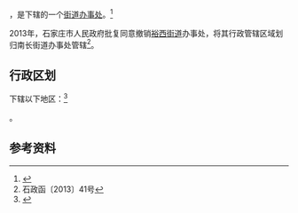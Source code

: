 {{中国乡级行政区|13/01/04/004/000}}

'''{{PAGENAMEBASE}}'''，是{{PRC admin/fullname|13/01/04/004/000|3}}下辖的一个[[街道办事处|街道办事处]]。<ref>{{PRC admin/ref sgc|{{PRC admin/parent|13/01/04/004/000}}}}</ref>

2013年，石家庄市人民政府批复同意撤销[[裕西街道|裕西街道]]办事处，将其行政管辖区域划归南长街道办事处管辖<ref>石政函〔2013〕41号</ref>。

== 行政区划 ==

{{PAGENAMEBASE}}下辖以下地区：<ref>{{PRC admin/ref sgc|13/01/04/004/000}}</ref>

{{PRC admin/children|13/01/04/004/000}}。

== 参考资料 ==

{{reflist}}

{{行政区划小作品}}
{{PRC admin/navcat|13/01/04/004/000}}